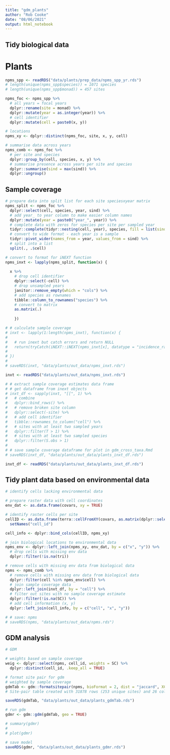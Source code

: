 ```yaml
---
title: "gdm_plants"
author: "Rob Cooke"
date: "08/06/2021"
output: html_notebook
---
```


## Tidy biological data ##

# Plants #

```r

npms_spp <- readRDS("data/plants/prep_data/npms_spp_yr.rds")
# length(unique(npms_spp$species)) = 1071 species
# length(unique(npms_spp$monad)) = 457 sites

npms_foc <- npms_spp %>%  
  # all years = focal years
  dplyr::rename(site = monad) %>% 
  dplyr::mutate(year = as.integer(year)) %>% 
  # cell identifier
  dplyr::mutate(cell = paste0(x, y))

# locations
npms_xy <- dplyr::distinct(npms_foc, site, x, y, cell)

# summarise data across years
npms_comb <- npms_foc %>% 
  # per site and species
  dplyr::group_by(cell, species, x, y) %>% 
  # summarise presence across years per site and species
  dplyr::summarise(sind = max(sind)) %>% 
  dplyr::ungroup()

```

## Sample coverage ##

```r

# prepare data into split list for each site speciesxyear matrix
npms_split <- npms_foc %>% 
  dplyr::select(cell, species, year, sind) %>%
  # add year_ to year column to make easier column names
  dplyr::mutate(year = paste0("year_", year)) %>% 
  # complete data with zeros for species per site per sampled year
  tidyr::complete(tidyr::nesting(cell, year), species, fill = list(sind = 0)) %>% 
  # convert to wide format - each year is a sample
  tidyr::pivot_wider(names_from = year, values_from = sind) %>% 
  # split into a list
  split(., .$cell) 

# convert to format for iNEXT function
npms_inxt <- lapply(npms_split, function(x) {
  
  x %>% 
    # drop cell identifier
    dplyr::select(-cell) %>% 
    # drop unsampled years
    janitor::remove_empty(which = "cols") %>% 
    # add species as rownames
    tibble::column_to_rownames("species") %>% 
    # convert to matrix
    as.matrix(.)
  
    })

# # calculate sample coverage
# inxt <- lapply(1:length(npms_inxt), function(x) {
#   
#   # run inext but catch errors and return NULL
#   return(tryCatch(iNEXT::iNEXT(npms_inxt[x], datatype = "incidence_raw"), error = function(e) NULL))
#   
# })
# 
# saveRDS(inxt, "data/plants/out_data/npms_inxt.rds")

inxt <- readRDS("data/plants/out_data/npms_inxt.rds")

# # extract sample coverage estimates data frame
# # get dataframe from inext objects
# inxt_df <- sapply(inxt, "[[", 1) %>% 
#   # combine
#   dplyr::bind_rows() %>% 
#   # remove broken site column
#   dplyr::select(-site) %>% 
#   # add cell identifier
#   tibble::rownames_to_column("cell") %>%
#   # sites with at least two sampled years
#   dplyr::filter(T > 1) %>% 
#   # sites with at least two sampled species
#   dplyr::filter(S.obs > 1)
# 
# # save sample coverage dataframe for plot in gdm_cross_taxa.Rmd
# saveRDS(inxt_df, "data/plants/out_data/plants_inxt_df.rds")

inxt_df <- readRDS("data/plants/out_data/plants_inxt_df.rds")

```

## Tidy plant data based on environmental data ##

```r

# identify cells lacking environmental data

# prepare raster data with cell coordinates
env_dat <- as.data.frame(covars, xy = TRUE)

# identify raster cells per site
cellID <- as.data.frame(terra::cellFromXY(covars, as.matrix(dplyr::select(npms_xy, x, y)))) %>%
  setNames("cell_id")

cell_info <- dplyr::bind_cols(cellID, npms_xy)

# join biological locations to environmental data
npms_env <- dplyr::left_join(npms_xy, env_dat, by = c("x", "y")) %>% 
  # drop cells with missing env data
  dplyr::filter(!is.na(tri))

# remove cells with missing env data from biological data
npms <- npms_comb %>% 
  # remove cells with missing env data from biological data
  dplyr::filter(cell %in% npms_env$cell) %>% 
  # join sample coverage data
  dplyr::left_join(inxt_df, by = "cell") %>% 
  # filter out sites with no sample coverage estimate
  dplyr::filter(!is.na(SC)) %>% 
  # add cell information (x, y)
  dplyr::left_join(cell_info, by = c("cell", "x", "y"))

# # save: npms
# saveRDS(npms, "data/plants/out_data/npms.rds")

```

## GDM analysis ##

```r

# GDM

# weights based on sample coverage
weig <- dplyr::select(npms, cell_id, weights = SC) %>% 
  dplyr::distinct(cell_id, .keep_all = TRUE)

# format site pair for gdm
# weighted by sample coverage
gdmTab <- gdm::formatsitepair(npms, bioFormat = 2, dist = "jaccard", XColumn = "x", YColumn = "y", abundance = FALSE, sppColumn = "species", siteColumn = "cell_id", predData = raster::stack(covars), weightType = "custom", custWeights = weig, verbose = TRUE)
# Site-pair table created with 31878 rows (253 unique sites) and 26 columns (10 environmental variables)

saveRDS(gdmTab, "data/plants/out_data/plants_gdmTab.rds")

# run gdm
gdmr <- gdm::gdm(gdmTab, geo = TRUE)

# summary(gdmr)
# 
# plot(gdmr)

# save model
saveRDS(gdmr, "data/plants/out_data/plants_gdmr.rds")

```

